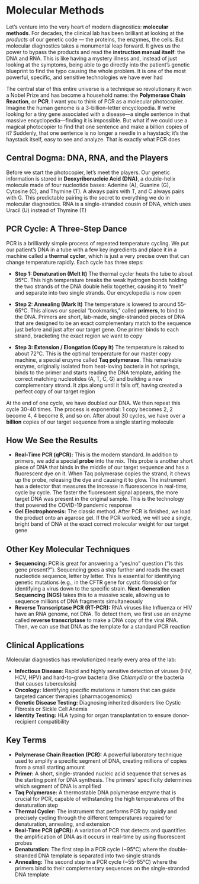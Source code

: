 # Molecular Methods {-}

Let's venture into the very heart of modern diagnostics: **molecular methods**. For decades, the clinical lab has been brilliant at looking at the *products* of our genetic code — the proteins, the enzymes, the cells. But molecular diagnostics takes a monumental leap forward. It gives us the power to bypass the products and read the **instruction manual itself**: the DNA and RNA. This is like having a mystery illness and, instead of just looking at the symptoms, being able to go directly into the patient's genetic blueprint to find the typo causing the whole problem. It is one of the most powerful, specific, and sensitive technologies we have ever had

The central star of this entire universe is a technique so revolutionary it won a Nobel Prize and has become a household name: the **Polymerase Chain Reaction**, or **PCR**. I want you to think of PCR as a molecular photocopier. Imagine the human genome is a 3-billion-letter encyclopedia. If we're looking for a tiny gene associated with a disease—a single sentence in that massive encyclopedia—finding it is impossible. But what if we could use a magical photocopier to find that one sentence and make a billion copies of it? Suddenly, that one sentence is no longer a needle in a haystack; it's the haystack itself, easy to see and analyze. That is exactly what PCR does

## **Central Dogma: DNA, RNA, and the Players** {-}

Before we start the photocopier, let's meet the players. Our genetic information is stored in **Deoxyribonucleic Acid (DNA)**, a double-helix molecule made of four nucleotide bases: Adenine (A), Guanine (G), Cytosine (C), and Thymine (T). A always pairs with T, and C always pairs with G. This predictable pairing is the secret to everything we do in molecular diagnostics. RNA is a single-stranded cousin of DNA, which uses Uracil (U) instead of Thymine (T)

## **PCR Cycle: A Three-Step Dance** {-}

PCR is a brilliantly simple process of repeated temperature cycling. We put our patient's DNA in a tube with a few key ingredients and place it in a machine called a **thermal cycler**, which is just a very precise oven that can change temperature rapidly. Each cycle has three steps:

*  **Step 1: Denaturation (Melt It)**
    The thermal cycler heats the tube to about 95°C. This high temperature breaks the weak hydrogen bonds holding the two strands of the DNA double helix together, causing it to "melt" and separate into two single strands. Our encyclopedia is now open

*  **Step 2: Annealing (Mark It)**
    The temperature is lowered to around 55-65°C. This allows our special "bookmarks," called **primers**, to bind to the DNA. Primers are short, lab-made, single-stranded pieces of DNA that are designed to be an exact complementary match to the sequence just before and just after our target gene. One primer binds to each strand, bracketing the exact region we want to copy

*  **Step 3: Extension / Elongation (Copy It)**
    The temperature is raised to about 72°C. This is the optimal temperature for our master copy machine, a special enzyme called **Taq polymerase**. This remarkable enzyme, originally isolated from heat-loving bacteria in hot springs, binds to the primer and starts reading the DNA template, adding the correct matching nucleotides (A, T, C, G) and building a new complementary strand. It zips along until it falls off, having created a perfect copy of our target region

At the end of one cycle, we have doubled our DNA. We then repeat this cycle 30-40 times. The process is exponential: 1 copy becomes 2, 2 become 4, 4 become 8, and so on. After about 30 cycles, we have over a **billion** copies of our target sequence from a single starting molecule

## **How We See the Results** {-}

*   **Real-Time PCR (qPCR):** This is the modern standard. In addition to primers, we add a special **probe** into the mix. This probe is another short piece of DNA that binds in the middle of our target sequence and has a fluorescent dye on it. When Taq polymerase copies the strand, it chews up the probe, releasing the dye and causing it to glow. The instrument has a detector that measures the increase in fluorescence in real-time, cycle by cycle. The faster the fluorescent signal appears, the more target DNA was present in the original sample. This is the technology that powered the COVID-19 pandemic response
*   **Gel Electrophoresis:** The classic method. After PCR is finished, we load the product onto an agarose gel. If the PCR worked, we will see a single, bright band of DNA at the exact correct molecular weight for our target gene

## **Other Key Molecular Techniques** {-}

*   **Sequencing:** PCR is great for answering a "yes/no" question ("Is this gene present?"). Sequencing goes a step further and reads the exact nucleotide sequence, letter by letter. This is essential for identifying genetic mutations (e.g., in the CFTR gene for cystic fibrosis) or for identifying a virus down to the specific strain. **Next-Generation Sequencing (NGS)** takes this to a massive scale, allowing us to sequence millions of DNA fragments simultaneously
*   **Reverse Transcriptase PCR (RT-PCR):** RNA viruses like Influenza or HIV have an RNA genome, not DNA. To detect them, we first use an enzyme called **reverse transcriptase** to make a DNA copy of the viral RNA. Then, we can use that DNA as the template for a standard PCR reaction

## **Clinical Applications** {-}

Molecular diagnostics has revolutionized nearly every area of the lab:

*   **Infectious Disease:** Rapid and highly sensitive detection of viruses (HIV, HCV, HPV) and hard-to-grow bacteria (like *Chlamydia* or the bacteria that causes tuberculosis)
*   **Oncology:** Identifying specific mutations in tumors that can guide targeted cancer therapies (pharmacogenomics)
*   **Genetic Disease Testing:** Diagnosing inherited disorders like Cystic Fibrosis or Sickle Cell Anemia
*   **Identity Testing:** HLA typing for organ transplantation to ensure donor-recipient compatibility

## **Key Terms** {-}

*   **Polymerase Chain Reaction (PCR):** A powerful laboratory technique used to amplify a specific segment of DNA, creating millions of copies from a small starting amount
*   **Primer:** A short, single-stranded nucleic acid sequence that serves as the starting point for DNA synthesis. The primers' specificity determines which segment of DNA is amplified
*   **Taq Polymerase:** A thermostable DNA polymerase enzyme that is crucial for PCR, capable of withstanding the high temperatures of the denaturation step
*   **Thermal Cycler:** The instrument that performs PCR by rapidly and precisely cycling through the different temperatures required for denaturation, annealing, and extension
*   **Real-Time PCR (qPCR):** A variation of PCR that detects and quantifies the amplification of DNA as it occurs in real-time by using fluorescent probes
*   **Denaturation:** The first step in a PCR cycle (~95°C) where the double-stranded DNA template is separated into two single strands
*   **Annealing:** The second step in a PCR cycle (~55-65°C) where the primers bind to their complementary sequences on the single-stranded DNA template
